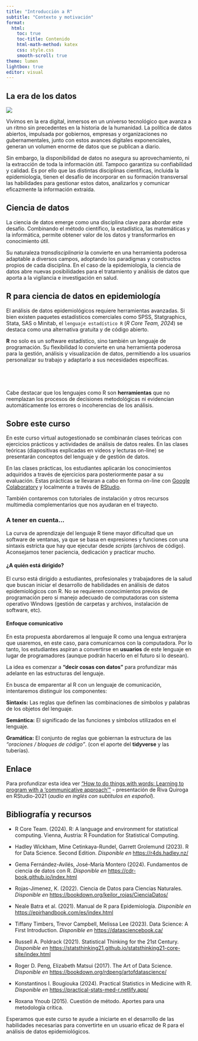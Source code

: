 ```yaml
---
title: "Introducción a R"
subtitle: "Contexto y motivación"
format:
  html:
    toc: true
    toc-title: Contenido
    html-math-method: katex
    css: style.css
    smooth-scroll: true
theme: lumen
lightbox: true
editor: visual
---
```


## La era de los datos

![](datos.png){width="500," fig-align="center"}

Vivimos en la era digital, inmersos en un universo tecnológico que avanza a un ritmo sin precedentes en la historia de la humanidad. La política de datos abiertos, impulsada por gobiernos, empresas y organizaciones no gubernamentales, junto con estos avances digitales exponenciales, generan un volumen enorme de datos que se publican a diario.

Sin embargo, la disponibilidad de datos no asegura su aprovechamiento, ni la extracción de toda la información útil. Tampoco garantiza su confiabilidad y calidad. Es por ello que las distintas disciplinas científicas, incluida la epidemiología, tienen el desafío de incorporar en su formación transversal las habilidades para gestionar estos datos, analizarlos y comunicar eficazmente la información extraída.

## Ciencia de datos

La ciencia de datos emerge como una disciplina clave para abordar este desafío. Combinando el método científico, la estadística, las matemáticas y la informática, permite obtener valor de los datos y transformarlos en conocimiento útil.

Su naturaleza *transdisciplinaria* la convierte en una herramienta poderosa adaptable a diversos campos, adoptando los paradigmas y constructos propios de cada disciplina. En el caso de la epidemiología, la ciencia de datos abre nuevas posibilidades para el tratamiento y análisis de datos que aporta a la vigilancia e investigación en salud.

## R para ciencia de datos en epidemiología

El análisis de datos epidemiológicos requiere herramientas avanzadas. Si bien existen paquetes estadísticos comerciales como SPSS, Statgraphics, Stata, SAS o Minitab, el `lenguaje estadístico R` (*R Core Team, 2024*) se destaca como una alternativa gratuita y de código abierto.

**R** no solo es un software estadístico, sino también un lenguaje de programación. Su flexibilidad lo convierte en una herramienta poderosa para la gestión, análisis y visualización de datos, permitiendo a los usuarios personalizar su trabajo y adaptarlo a sus necesidades específicas.

::: {.callout-tip icon="false"}
## <br>

Cabe destacar que los lenguajes como R son **herramientas** que no reemplazan los procesos de decisiones metodológicas ni evidencian automáticamente los errores o incoherencias de los análisis.
:::

## Sobre este curso

En este curso virtual autogestionado se combinarán clases teóricas con ejercicios prácticos y actividades de análisis de datos reales. En las clases teóricas (diapositivas explicadas en videos y lecturas on-line) se presentarán conceptos del lenguaje y de gestión de datos.

En las clases prácticas, los estudiantes aplicarán los conocimientos adquiridos a través de ejercicios para posteriormente pasar a su evaluación. Estas prácticas se llevaran a cabo en forma on-line con [Google Colaboratory](https://research.google.com/colaboratory/faq.html){target="_blank"} y localmente a través de [RStudio](https://es.wikipedia.org/wiki/RStudio){target="_blank"}.

También contaremos con tutoriales de instalación y otros recursos multimedia complementarios que nos ayudaran en el trayecto.

::: {.callout-tip icon="false"}
### A tener en cuenta...

La curva de aprendizaje del lenguaje R tiene mayor dificultad que un software de ventanas, ya que se basa en expresiones y funciones con una sintaxis estricta que hay que ejecutar desde *scripts* (archivos de código). Aconsejamos tener paciencia, dedicación y practicar mucho.
:::

#### ¿A quién está dirigido?

El curso está dirigido a estudiantes, profesionales y trabajadores de la salud que buscan iniciar el desarrollo de habilidades en análisis de datos epidemiológicos con R. No se requieren conocimientos previos de programación pero si manejo adecuado de computadoras con sistema operativo Windows (gestión de carpetas y archivos, instalación de software, etc).

#### Enfoque comunicativo

En esta propuesta abordaremos al lenguaje R como una lengua extranjera que usaremos, en este caso, para comunicarnos con la computadora. Por lo tanto, los estudiantes aspiran a convertirse en **usuarios** de este lenguaje en lugar de programadores (aunque podrán hacerlo en el futuro si lo desean).

La idea es comenzar a **"decir cosas con datos"** para profundizar más adelante en las estructuras del lenguaje.

En busca de emparentar al R con un lenguaje de comunicación, intentaremos distinguir los componentes:

**Sintaxis:** Las reglas que definen las combinaciones de símbolos y palabras de los objetos del lenguaje.

**Semántica:** El significado de las funciones y símbolos utilizados en el lenguaje.

**Gramática:** El conjunto de reglas que gobiernan la estructura de las *"oraciones / bloques de código"*. (con el aporte del **tidyverse** y las tuberías).

::: {.callout-tip icon="false"}
## Enlace

Para profundizar esta idea ver ["How to do things with words: Learning to program with a 'communicative approach'"](https://rstudio.com/resources/rstudioglobal-2021/how-to-do-things-with-words-learning-to-program-in-r-with-a-communicative-approach/){target="_blank"} - presentación de Riva Quiroga en RStudio-2021 (*audio en inglés con subtítulos en español*).
:::

## Bibliografía y recursos

-   R Core Team. (2024). R: A language and environment for statistical computing. Vienna, Austria: R Foundation for Statistical Computing.

-   Hadley Wickham, Mine Cetinkaya-Rundel, Garrett Grolemund (2023). R for Data Science. Second Edition. *Disponible en* <https://r4ds.hadley.nz/>{target="_blank"}

-   Gema Fernández-Avilés, José-María Montero (2024). Fundamentos de ciencia de datos con R. *Disponible en* <https://cdr-book.github.io/index.html>{target="_blank"}

-   Rojas-Jimenez, K. (2022). Ciencia de Datos para Ciencias Naturales. *Disponible en* <https://bookdown.org/keilor_rojas/CienciaDatos/>{target="_blank"}

-   Neale Batra et al. (2021). Manual de R para Epidemiología. *Disponible en* <https://epirhandbook.com/es/index.html>{target="_blank"}

-   Tiffany Timbers, Trevor Campbell, Melissa Lee (2023). Data Science: A First Introduction. *Disponible en* <https://datasciencebook.ca/>{target="_blank"}

-   Russell A. Poldrack (2021). Statistical Thinking for the 21st Century. *Disponible en* <https://statsthinking21.github.io/statsthinking21-core-site/index.html>{target="_blank"}

-   Roger D. Peng, Elizabeth Matsui (2017). The Art of Data Science. *Disponible en* <https://bookdown.org/rdpeng/artofdatascience/>{target="_blank"}

-   Konstantinos I. Bougiouka (2024). Practical Statistics in Medicine with R. *Disponible en* <https://practical-stats-med-r.netlify.app/>{target="_blank"}

-   Roxana Ynoub (2015). Cuestión de método. Aportes para una metodología crítica.

Esperamos que este curso te ayude a iniciarte en el desarrollo de las habilidades necesarias para convertirte en un usuario eficaz de R para el análisis de datos epidemiológicos.

